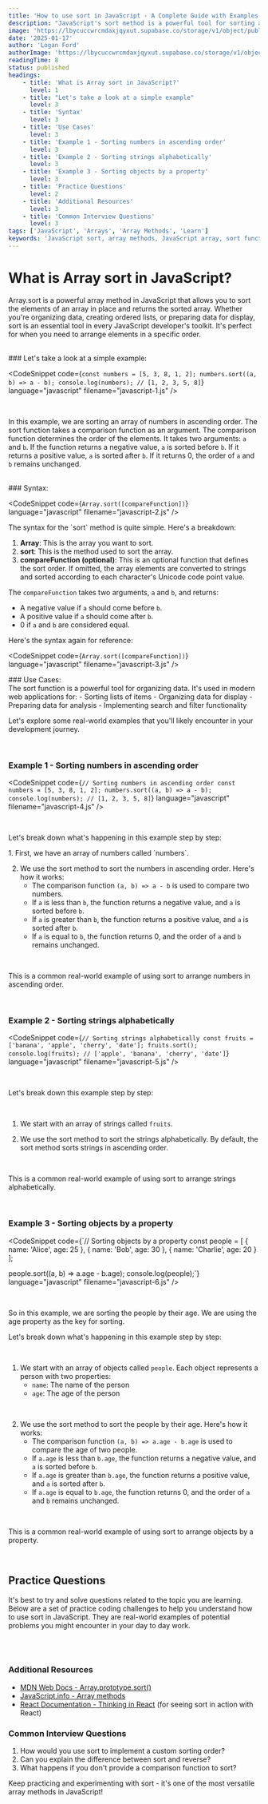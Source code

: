 ```yaml
---
title: 'How to use sort in JavaScript - A Complete Guide with Examples'
description: "JavaScript's sort method is a powerful tool for sorting arrays. Learn how to sort arrays in JavaScript with practical examples, step-by-step explanations, and real-world use cases."
image: 'https://lbycuccwrcmdaxjqyxut.supabase.co/storage/v1/object/public/blog-images/array-sort-in-javascript.png'
date: '2025-01-17'
author: 'Logan Ford'
authorImage: 'https://lbycuccwrcmdaxjqyxut.supabase.co/storage/v1/object/public/user-profile-pictures/3a57d7e8-8b80-483b-93d0-70fe1f06b0c0/logo.png?u=1l5im5h5n6e5'
readingTime: 8
status: published
headings:
    - title: 'What is Array sort in JavaScript?'
      level: 1
    - title: "Let's take a look at a simple example"
      level: 3
    - title: 'Syntax'
      level: 3
    - title: 'Use Cases'
      level: 3
    - title: 'Example 1 - Sorting numbers in ascending order'
      level: 3
    - title: 'Example 2 - Sorting strings alphabetically'
      level: 3
    - title: 'Example 3 - Sorting objects by a property'
      level: 3
    - title: 'Practice Questions'
      level: 2
    - title: 'Additional Resources'
      level: 3
    - title: 'Common Interview Questions'
      level: 3
tags: ['JavaScript', 'Arrays', 'Array Methods', 'Learn']
keywords: 'JavaScript sort, array methods, JavaScript array, sort function, JavaScript tutorial, web development, coding tutorial, sorting arrays'
---
```



# What is Array sort in JavaScript?

Array.sort is a powerful array method in JavaScript that allows you to sort the elements of an array in place and returns the sorted array. Whether you're organizing data, creating ordered lists, or preparing data for display, sort is an essential tool in every JavaScript developer's toolkit. It's perfect for when you need to arrange elements in a specific order.

<br />

<div className="my-4">
### Let's take a look at a simple example:
</div>

<CodeSnippet code={`const numbers = [5, 3, 8, 1, 2];
numbers.sort((a, b) => a - b);
console.log(numbers); // [1, 2, 3, 5, 8]`} language="javascript" filename="javascript-1.js" />

<br />

In this example, we are sorting an array of numbers in ascending order. The sort function takes a comparison function as an argument. The comparison function determines the order of the elements. It takes two arguments: `a` and `b`. If the function returns a negative value, `a` is sorted before `b`. If it returns a positive value, `a` is sorted after `b`. If it returns 0, the order of `a` and `b` remains unchanged.

<br />

<div className="my-4">
### Syntax:
</div>

<CodeSnippet code={`Array.sort([compareFunction])`} language="javascript" filename="javascript-2.js" />

<div className="my-4">
The syntax for the `sort` method is quite simple. Here's a breakdown:

1. **Array**: This is the array you want to sort.
2. **sort**: This is the method used to sort the array.
3. **compareFunction (optional)**: This is an optional function that defines the sort order. If omitted, the array elements are converted to strings and sorted according to each character's Unicode code point value.

The `compareFunction` takes two arguments, `a` and `b`, and returns:
- A negative value if `a` should come before `b`.
- A positive value if `a` should come after `b`.
- 0 if `a` and `b` are considered equal.

Here's the syntax again for reference:
</div>

<CodeSnippet code={`Array.sort([compareFunction])`} language="javascript" filename="javascript-3.js" />

<div className="my-4">
### Use Cases:
</div>

<div className="my-4">
The sort function is a powerful tool for organizing data. It's used in modern web applications for:
- Sorting lists of items
- Organizing data for display
- Preparing data for analysis
- Implementing search and filter functionality

<br />

Let's explore some real-world examples that you'll likely encounter in your development journey.
</div>

<br />

### Example 1 - Sorting numbers in ascending order

<CodeSnippet code={`// Sorting numbers in ascending order
const numbers = [5, 3, 8, 1, 2];
numbers.sort((a, b) => a - b);
console.log(numbers); // [1, 2, 3, 5, 8]`} language="javascript" filename="javascript-4.js" />

<br />

Let's break down what's happening in this example step by step:

<div className="my-4">
1. First, we have an array of numbers called `numbers`.

2. We use the sort method to sort the numbers in ascending order. Here's how it works:
   - The comparison function `(a, b) => a - b` is used to compare two numbers.
   - If `a` is less than `b`, the function returns a negative value, and `a` is sorted before `b`.
   - If `a` is greater than `b`, the function returns a positive value, and `a` is sorted after `b`.
   - If `a` is equal to `b`, the function returns 0, and the order of `a` and `b` remains unchanged.

<br />

This is a common real-world example of using sort to arrange numbers in ascending order.
</div>

<br />

### Example 2 - Sorting strings alphabetically

<CodeSnippet code={`// Sorting strings alphabetically
const fruits = ['banana', 'apple', 'cherry', 'date'];
fruits.sort();
console.log(fruits); // ['apple', 'banana', 'cherry', 'date']`} language="javascript" filename="javascript-5.js" />

<br />

Let's break down this example step by step:

<br />

1. We start with an array of strings called `fruits`.

2. We use the sort method to sort the strings alphabetically. By default, the sort method sorts strings in ascending order.

<br />

This is a common real-world example of using sort to arrange strings alphabetically.

<br />

### Example 3 - Sorting objects by a property

<CodeSnippet code={`// Sorting objects by a property
const people = [
  { name: 'Alice', age: 25 },
  { name: 'Bob', age: 30 },
  { name: 'Charlie', age: 20 }
];

people.sort((a, b) => a.age - b.age);
console.log(people);`} language="javascript" filename="javascript-6.js" />

<br />

So in this example, we are sorting the people by their age. We are using the age property as the key for sorting.

Let's break down what's happening in this example step by step:

<br />

1. We start with an array of objects called `people`. Each object represents a person with two properties:
   - `name`: The name of the person
   - `age`: The age of the person

<br />

2. We use the sort method to sort the people by their age. Here's how it works:
   - The comparison function `(a, b) => a.age - b.age` is used to compare the age of two people.
   - If `a.age` is less than `b.age`, the function returns a negative value, and `a` is sorted before `b`.
   - If `a.age` is greater than `b.age`, the function returns a positive value, and `a` is sorted after `b`.
   - If `a.age` is equal to `b.age`, the function returns 0, and the order of `a` and `b` remains unchanged.

<br />

This is a common real-world example of using sort to arrange objects by a property.

<br />

## Practice Questions

It's best to try and solve questions related to the topic you are learning. Below are a set of practice coding challenges to help you understand how to use sort in JavaScript. 
They are real-world examples of potential problems you might encounter in your day to day work.

<br />

<MdxQuestionDisplay tag="sorting" take={5} />

<br />

### Additional Resources
- [MDN Web Docs - Array.prototype.sort()](https://developer.mozilla.org/en-US/docs/Web/JavaScript/Reference/Global_Objects/Array/sort)
- [JavaScript.info - Array methods](https://javascript.info/array-methods)
- [React Documentation - Thinking in React](https://react.dev/learn/thinking-in-react) (for seeing sort in action with React)

### Common Interview Questions
1. How would you use sort to implement a custom sorting order?
2. Can you explain the difference between sort and reverse?
3. What happens if you don't provide a comparison function to sort?

Keep practicing and experimenting with sort - it's one of the most versatile array methods in JavaScript!

